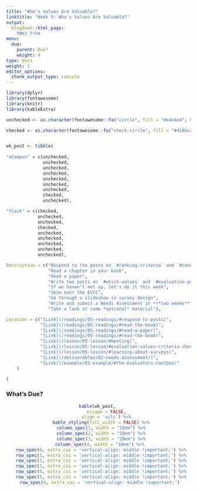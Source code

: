```yaml
---
title: "Who's Values Are Valuable?"
linktitle: "Week 5: Who's Values Are Valuable?"
output:
  blogdown::html_page:
    toc: true
menu:
  due:
    parent: Due?
    weight: 4
type: docs
weight: 1
editor_options: 
  chunk_output_type: console
---
```


```r
library(dplyr)
library(fontawesome)
library(knitr)
library(kableExtra)
```

```r
unchecked <- as.character(fontawesome::fa("circle", fill = "#e4e4e4", height = "15px"))

checked <- as.character(fontawesome::fa("check-circle", fill = "#428bca", height = "15px"))


wk_post <- tibble(
  
"eCampus" = c(unchecked, 
              unchecked,
              unchecked,
              unchecked,
              unchecked,
              unchecked,
              unchecked,
              checked,
              unchecked),

"Slack" = c(checked,
            unchecked,
            unchecked,
            checked,
            unchecked,
            unchecked,
            unchecked,
            unchecked,
            unchecked),

Description = c("Respond to the posts on `#ranking-criteria` and `#causality-conundrum`",
                "Read a chapter in your book",
                "Read a paper",
                "Write two posts on `#which-values` and `#evaluation-politicization`",
                "If we haven't met up, let's do it this week",
                "Skim over the EVCC",
                "Go through a slideshow in survey design",
                "Write and submit a Needs Assessment in ***two weeks***",
                "Take a look at some *optional* material"),

Location = c("[Link](/readings/05-readings/#respond-to-posts)",
             "[Link](/readings/05-readings/#read-the-book)",
             "[Link](/readings/05-readings/#read-a-paper)",
             "[Link](/readings/05-readings/#read-the-book)",
             "[Link](/lesson/05-lesson/#meeting)",
             "[Link](/lesson/05-lesson/#evaluation-values-criteria-checklist-evcc)",
             "[Link](/lesson/05-lesson/#learning-about-surveys)",
             "[Link](/deliverables/02-needs-assessment/)",
             "[Link](/example/05-example/#the-evaluators-toolbox)"
    )

)
```


### What's Due?
<center>
```r
kable(wk_post, 
      escape = FALSE,
      align = 'cclc') %>%
  kable_styling(full_width = FALSE) %>%
  column_spec(1, width = "10em") %>%
  column_spec(2, width = "10em") %>%
  column_spec(3, width = "20em") %>%
  column_spec(4, width = "10em") %>% 
  row_spec(0, extra_css = 'vertical-align: middle !important;') %>%
  row_spec(1, extra_css = 'vertical-align: middle !important;') %>%
  row_spec(2, extra_css = 'vertical-align: middle !important;') %>%
  row_spec(3, extra_css = 'vertical-align: middle !important;') %>%
  row_spec(4, extra_css = 'vertical-align: middle !important;') %>%
  row_spec(5, extra_css = 'vertical-align: middle !important;') %>%
  row_spec(6, extra_css = 'vertical-align: middle !important;') 
```
</center>
